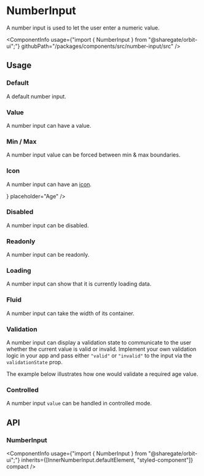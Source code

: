 
<Meta
    title="Components/NumberInput"
    id="number-input"
/>

# NumberInput

<Tagline>A number input is used to let the user enter a numeric value.</Tagline>

<ComponentInfo
    usage={"import { NumberInput } from \"@sharegate/orbit-ui\";"}
    githubPath="/packages/components/src/number-input/src"
/>

## Usage

### Default

A default number input.

<Preview>
    <Story name="default">
        <NumberInput placeholder="Age" />
    </Story>
</Preview>

### Value

A number input can have a value.

<Preview>
    <Story name="value">
        <Inline>
            <NumberInput defaultValue={18} placeholder="Age" />
            <NumberInput defaultValue={155.75} step={0.1} placeholder="Weight" />
        </Inline>
    </Story>
</Preview>

### Min / Max

A number input value can be forced between min & max boundaries.

<Preview>
    <Story name="min / max">
        <NumberInput min={15} max={30} defaultValue={18} placeholder="Age" />
    </Story>
</Preview>

### Icon

A number input can have an [icon](?path=/docs/icon-gallery--page).

<Preview>
    <Story name="icon">
        <NumberInput icon={<PencilMajorIcon />} placeholder="Age" />
    </Story>
</Preview>

### Disabled

A number input can be disabled.

<Preview>
    <Story name="disabled">
        <NumberInput disabled placeholder="Age" />
    </Story>
</Preview>

### Readonly

A number input can be readonly.

<Preview>
    <Story name="readonly">
        <NumberInput readOnly defaultValue={18} placeholder="Age" />
    </Story>
</Preview>

### Loading

A number input can show that it is currently loading data.

<Preview>
    <Story name="loading">
        <NumberInput loading placeholder="Age" />
    </Story>
</Preview>

### Fluid

A number input can take the width of its container.

<Preview>
    <Story name="fluid">
        <NumberInput fluid placeholder="Age" />
    </Story>
</Preview>

### Validation

A number input can display a validation state to communicate to the user whether the current value is valid or invalid. Implement your own validation logic in your app and pass either `"valid"` or `"invalid"` to the input via the `validationState` prop.

The example below illustrates how one would validate a required age value.

<Preview filePath="/number-input/docs/RequiredAgeValidation" />

### Controlled

A number input `value` can be handled in controlled mode.

<Preview filePath="/number-input/docs/ControlledNumberInput" />

## API

### NumberInput

<ComponentInfo
    usage={"import { NumberInput } from \"@sharegate/orbit-ui\";"}
    inherits={[InnerNumberInput.defaultElement, "styled-component"]}
    compact
/>

<ArgsTable of={InnerNumberInput} sort="alpha" />
